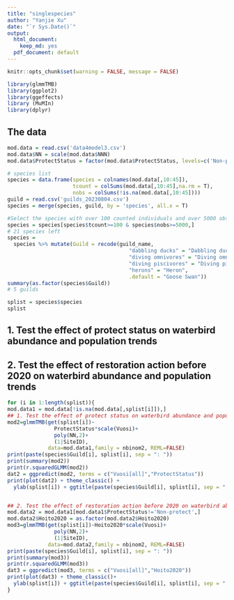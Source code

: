 ```yaml
---
title: "singlespecies"
author: "Yanjie Xu"
date: "`r Sys.Date()`"
output:
  html_document:
    keep_md: yes
  pdf_document: default
---
```


```r
knitr::opts_chunk$set(warning = FALSE, message = FALSE) 
```

```r
library(glmmTMB)
library(ggplot2)
library(ggeffects)
library (MuMIn)
library(dplyr)

```


## The data
```r
mod.data = read.csv('data4model3.csv')
mod.data$NN = scale(mod.data$NNN)
mod.data$ProtectStatus = factor(mod.data$ProtectStatus, levels=c('Non-protect', 'Protect-Non-Helmi', 'Protect-Helmi'))

# species list
species = data.frame(species = colnames(mod.data[,10:45]),
                     tcount = colSums(mod.data[,10:45],na.rm = T), 
                     nobs = colSums(!is.na(mod.data[,10:45])))
guild = read.csv('guilds_20230804.csv')
species = merge(species, guild, by = 'species', all.x = T)

#Select the species with over 100 counted individuals and over 5000 observations
species = species[species$tcount>=100 & species$nobs>=5000,]
# 21 species left
species =
  species %>% mutate(Guild = recode(guild_name, 
                                       "dabbling ducks" = "Dabbling duck",
                                       "diving omnivores" = "Diving omnivore",
                                       "diving piscivores" = "Diving piscivore",
                                       "herons" = "Heron",
                                       .default = "Goose Swan")) 
summary(as.factor(species$Guild))
# 5 guilds

splist = species$species
splist
```


## 1. Test the effect of protect status on waterbird abundance and population trends
## 2. Test the effect of restoration action before 2020 on waterbird abundance and population trends
```r
for (i in 1:length(splist)){
mod.data1 = mod.data[!is.na(mod.data[,splist[i]]),]
## 1. Test the effect of protect status on waterbird abundance and population trends
mod2=glmmTMB(get(splist[i])~
               ProtectStatus*scale(Vuosi)+
               poly(NN,2)+
               (1|SiteID), 
             data=mod.data1,family = nbinom2, REML=FALSE)
print(paste(species$Guild[i], splist[i], sep = ": "))
print(summary(mod2))
print(r.squaredGLMM(mod2))
dat2 = ggpredict(mod2, terms = c("Vuosi[all]","ProtectStatus"))
print(plot(dat2) + theme_classic() + 
  ylab(splist[i]) + ggtitle(paste(species$Guild[i], splist[i], sep = ": ")))


## 2. Test the effect of restoration action before 2020 on waterbird abundance and population trends
mod.data2 = mod.data1[mod.data1$ProtectStatus!='Non-protect',]
mod.data2$Hoito2020 = as.factor(mod.data2$Hoito2020)
mod3=glmmTMB(get(splist[i])~Hoito2020*scale(Vuosi)+
               poly(NN,2)+
               (1|SiteID), 
             data=mod.data2,family = nbinom2, REML=FALSE)
print(paste(species$Guild[i], splist[i], sep = ": "))
print(summary(mod3))
print(r.squaredGLMM(mod3))
dat3 = ggpredict(mod3, terms = c("Vuosi[all]","Hoito2020"))
print(plot(dat3) + theme_classic()+ 
  ylab(splist[i]) + ggtitle(paste(species$Guild[i], splist[i], sep = ": ")))
}
```